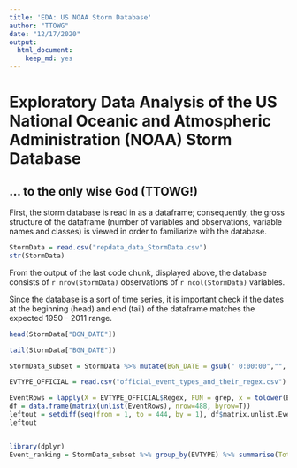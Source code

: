 ```yaml
---
title: 'EDA: US NOAA Storm Database'
author: "TTOWG"
date: "12/17/2020"
output: 
  html_document: 
    keep_md: yes
---
```



# Exploratory Data Analysis of the US National Oceanic and Atmospheric Administration (NOAA) Storm Database

## ... to the only wise God (TTOWG!)

First, the storm database is read in as a dataframe; consequently, the gross structure of the dataframe (number of variables and observations, variable names and classes) is viewed in order to familiarize with the database.

```r
StormData = read.csv("repdata_data_StormData.csv")
str(StormData)
```

From the output of the last code chunk, displayed above, the database consists of `r nrow(StormData)` observations of `r ncol(StormData)` variables.

Since the database is a sort of time series, it is important check if the dates at the beginning (head) and end (tail) of the dataframe matches the expected 1950 - 2011 range.

```r
head(StormData["BGN_DATE"])
```

```r
tail(StormData["BGN_DATE"])
```

```r
StormData_subset = StormData %>% mutate(BGN_DATE = gsub(" 0:00:00","", StormData$BGN_DATE)) %>% mutate(BGN_DATE = as.Date(BGN_DATE, "%m/%d/%Y")) %>% filter(!grepl(pattern=".*(other|summary|none).*", tolower(StormData$EVTYPE), perl = TRUE)) %>% filter(BGN_DATE > as.Date("1996-01-01"))
```

```r
EVTYPE_OFFICIAL = read.csv("official_event_types_and_their_regex.csv")
```

```r
EventRows = lapply(X = EVTYPE_OFFICIAL$Regex, FUN = grep, x = tolower(Event_ranking$EVTYPE), perl = TRUE)
df = data.frame(matrix(unlist(EventRows), nrow=488, byrow=T))
leftout = setdiff(seq(from = 1, to = 444, by = 1), df$matrix.unlist.EventRows...nrow...488..byrow...T.)
leftout
```

```r

```


```r
library(dplyr)
Event_ranking = StormData_subset %>% group_by(EVTYPE) %>% summarise(Total_Prop_Damage = sum(PROPDMG), Total_Crop_Damage = sum(CROPDMG), Total_Damage = sum(PROPDMG+CROPDMG)) %>% arrange(desc(Total_Damage))
```

